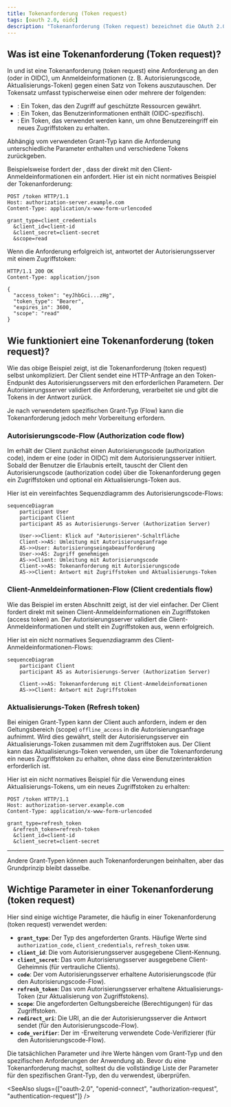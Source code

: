 ```yaml
---
title: Tokenanforderung (Token request)
tags: [oauth 2.0, oidc]
description: "Tokenanforderung (Token request) bezeichnet die OAuth 2.0-Anforderung zum Austausch von Anmeldeinformationen (z. B. Autorisierungscode, Aktualisierungs-Token) gegen einen Satz von Tokens, typischerweise einschließlich eines oder mehrerer der folgenden: Zugriffstoken (access token), ID-Token (ID token) oder Aktualisierungs-Token (refresh token)."
---
```


## Was ist eine Tokenanforderung (Token request)?

In <Ref slug="oauth-2.0" /> und <Ref slug="openid-connect" /> ist eine Tokenanforderung (token request) eine Anforderung an den <Ref slug="authorization-server" /> (oder <Ref slug="openid-connect" headingId="openid-provider-op" /> in OIDC), um Anmeldeinformationen (z. B. Autorisierungscode, Aktualisierungs-Token) gegen einen Satz von Tokens auszutauschen. Der Tokensatz umfasst typischerweise einen oder mehrere der folgenden:

- <Ref slug="access-token" />: Ein Token, das den Zugriff auf geschützte Ressourcen gewährt.
- <Ref slug="id-token" />: Ein Token, das Benutzerinformationen enthält (OIDC-spezifisch).
- <Ref slug="refresh-token" />: Ein Token, das verwendet werden kann, um ohne Benutzereingriff ein neues Zugriffstoken zu erhalten.

Abhängig vom verwendeten <Ref slug="oauth-2.0-grant">Grant-Typ</Ref> kann die Anforderung unterschiedliche Parameter enthalten und verschiedene Tokens zurückgeben.

Beispielsweise fordert der <Ref slug="client-credentials-flow" />, dass der <Ref slug="client" /> direkt mit den Client-Anmeldeinformationen ein <Ref slug="access-token" /> anfordert. Hier ist ein nicht normatives Beispiel der Tokenanforderung:

```http
POST /token HTTP/1.1
Host: authorization-server.example.com
Content-Type: application/x-www-form-urlencoded

grant_type=client_credentials
  &client_id=client-id
  &client_secret=client-secret
  &scope=read
```

Wenn die Anforderung erfolgreich ist, antwortet der Autorisierungsserver mit einem Zugriffstoken:

```http
HTTP/1.1 200 OK
Content-Type: application/json

{
  "access_token": "eyJhbGci...zHg",
  "token_type": "Bearer",
  "expires_in": 3600,
  "scope": "read"
}
```

## Wie funktioniert eine Tokenanforderung (token request)?

Wie das obige Beispiel zeigt, ist die Tokenanforderung (token request) selbst unkompliziert. Der Client sendet eine HTTP-Anfrage an den Token-Endpunkt des Autorisierungsservers mit den erforderlichen Parametern. Der Autorisierungsserver validiert die Anforderung, verarbeitet sie und gibt die Tokens in der Antwort zurück.

Je nach verwendetem spezifischen Grant-Typ (Flow) kann die Tokenanforderung jedoch mehr Vorbereitung erfordern.

### Autorisierungscode-Flow (Authorization code flow)

Im <Ref slug="authorization-code-flow" /> erhält der Client zunächst einen Autorisierungscode (authorization code), indem er eine <Ref slug="authorization-request" /> (oder <Ref slug="authentication-request" /> in OIDC) mit dem Autorisierungsserver initiiert. Sobald der Benutzer die Erlaubnis erteilt, tauscht der Client den Autorisierungscode (authorization code) über die Tokenanforderung gegen ein Zugriffstoken und optional ein Aktualisierungs-Token aus.

Hier ist ein vereinfachtes Sequenzdiagramm des Autorisierungscode-Flows:

```mermaid
sequenceDiagram
    participant User
    participant Client
    participant AS as Autorisierungs-Server (Authorization Server)

    User->>Client: Klick auf "Autorisieren"-Schaltfläche
    Client->>AS: Umleitung mit Autorisierungsanfrage
    AS->>User: Autorisierungseingabeaufforderung
    User->>AS: Zugriff genehmigen
    AS->>Client: Umleitung mit Autorisierungscode
    Client->>AS: Tokenanforderung mit Autorisierungscode
    AS->>Client: Antwort mit Zugriffstoken und Aktualisierungs-Token
```

### Client-Anmeldeinformationen-Flow (Client credentials flow)

Wie das Beispiel im ersten Abschnitt zeigt, ist der <Ref slug="client-credentials-flow" /> viel einfacher. Der Client fordert direkt mit seinen Client-Anmeldeinformationen ein Zugriffstoken (access token) an. Der Autorisierungsserver validiert die Client-Anmeldeinformationen und stellt ein Zugriffstoken aus, wenn erfolgreich.

Hier ist ein nicht normatives Sequenzdiagramm des Client-Anmeldeinformationen-Flows:

```mermaid
sequenceDiagram
    participant Client
    participant AS as Autorisierungs-Server (Authorization Server)

    Client->>AS: Tokenanforderung mit Client-Anmeldeinformationen
    AS->>Client: Antwort mit Zugriffstoken
```

### Aktualisierungs-Token (Refresh token)

Bei einigen Grant-Typen kann der Client auch <Ref slug="offline-access" /> anfordern, indem er den Geltungsbereich (scope) `offline_access` in die Autorisierungsanfrage aufnimmt. Wird dies gewährt, stellt der Autorisierungsserver ein Aktualisierungs-Token zusammen mit dem Zugriffstoken aus. Der Client kann das Aktualisierungs-Token verwenden, um über die Tokenanforderung ein neues Zugriffstoken zu erhalten, ohne dass eine Benutzerinteraktion erforderlich ist.

Hier ist ein nicht normatives Beispiel für die Verwendung eines Aktualisierungs-Tokens, um ein neues Zugriffstoken zu erhalten:

```http
POST /token HTTP/1.1
Host: authorization-server.example.com
Content-Type: application/x-www-form-urlencoded

grant_type=refresh_token
  &refresh_token=refresh-token
  &client_id=client-id
  &client_secret=client-secret
```

---

Andere <Ref slug="oauth-2.0-grant">Grant-Typen</Ref> können auch Tokenanforderungen beinhalten, aber das Grundprinzip bleibt dasselbe.

## Wichtige Parameter in einer Tokenanforderung (token request)

Hier sind einige wichtige Parameter, die häufig in einer Tokenanforderung (token request) verwendet werden:

- **`grant_type`**: Der Typ des angeforderten Grants. Häufige Werte sind `authorization_code`, `client_credentials`, `refresh_token` usw.
- **`client_id`**: Die vom Autorisierungsserver ausgegebene Client-Kennung.
- **`client_secret`**: Das vom Autorisierungsserver ausgegebene Client-Geheimnis (für vertrauliche Clients).
- **`code`**: Der vom Autorisierungsserver erhaltene Autorisierungscode (für den Autorisierungscode-Flow).
- **`refresh_token`**: Das vom Autorisierungsserver erhaltene Aktualisierungs-Token (zur Aktualisierung von Zugriffstokens).
- **`scope`**: Die angeforderten <Ref slug="scope">Geltungsbereiche</Ref> (Berechtigungen) für das Zugriffstoken.
- **`redirect_uri`**: Die URI, an die der Autorisierungsserver die Antwort sendet (für den Autorisierungscode-Flow).
- **`code_verifier`**: Der im <Ref slug="pkce" />-Erweiterung verwendete Code-Verifizierer (für den Autorisierungscode-Flow).

Die tatsächlichen Parameter und ihre Werte hängen vom Grant-Typ und den spezifischen Anforderungen der Anwendung ab. Bevor du eine Tokenanforderung machst, solltest du die vollständige Liste der Parameter für den spezifischen Grant-Typ, den du verwendest, überprüfen.

<SeeAlso slugs={["oauth-2.0", "openid-connect", "authorization-request", "authentication-request"]} />